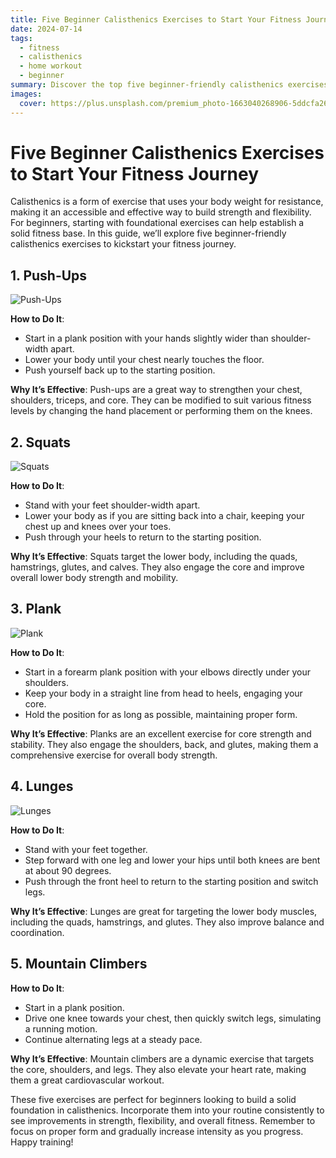 ```yaml
---
title: Five Beginner Calisthenics Exercises to Start Your Fitness Journey
date: 2024-07-14
tags:
  - fitness
  - calisthenics
  - home workout
  - beginner
summary: Discover the top five beginner-friendly calisthenics exercises to kickstart your fitness journey and build strength with minimal equipment.
images:
  cover: https://plus.unsplash.com/premium_photo-1663040268906-5ddcfa26cfbd?w=800&auto=format&fit=crop&q=60&ixlib=rb-4.0.3&ixid=M3wxMjA3fDB8MHxzZWFyY2h8NXx8cHVzaHVwc3xlbnwwfHwwfHx8MA%3D%3D
---
```


# Five Beginner Calisthenics Exercises to Start Your Fitness Journey

Calisthenics is a form of exercise that uses your body weight for resistance, making it an accessible and effective way to build strength and flexibility. For beginners, starting with foundational exercises can help establish a solid fitness base. In this guide, we’ll explore five beginner-friendly calisthenics exercises to kickstart your fitness journey.

## 1. **Push-Ups**

<div className="relative justify-center items-center h-[350px] mb-4 mt-10 border border-white/30">
  <Image
    src="https://plus.unsplash.com/premium_photo-1663040268906-5ddcfa26cfbd?w=800&auto=format&fit=crop&q=60&ixlib=rb-4.0.3&ixid=M3wxMjA3fDB8MHxzZWFyY2h8NXx8cHVzaHVwc3xlbnwwfHwwfHx8MA%3D%3D"
    alt="Push-Ups"
    className="h-[56] w-full object-cover"
    fill
  />
</div>

**How to Do It**:
- Start in a plank position with your hands slightly wider than shoulder-width apart.
- Lower your body until your chest nearly touches the floor.
- Push yourself back up to the starting position.

**Why It’s Effective**: Push-ups are a great way to strengthen your chest, shoulders, triceps, and core. They can be modified to suit various fitness levels by changing the hand placement or performing them on the knees.

## 2. **Squats**

<div className="relative justify-center items-center h-[350px] mb-4 mt-10 border border-white/30">
  <Image
    src="https://plus.unsplash.com/premium_photo-1661906824628-3ac1f6c4ce1c?w=800&auto=format&fit=crop&q=60&ixlib=rb-4.0.3&ixid=M3wxMjA3fDB8MHxzZWFyY2h8MXx8c3F1YXRzfGVufDB8fDB8fHww"
    alt="Squats"
    className="h-[56] w-full object-cover"
    fill
  />
</div>

**How to Do It**:
- Stand with your feet shoulder-width apart.
- Lower your body as if you are sitting back into a chair, keeping your chest up and knees over your toes.
- Push through your heels to return to the starting position.

**Why It’s Effective**: Squats target the lower body, including the quads, hamstrings, glutes, and calves. They also engage the core and improve overall lower body strength and mobility.

## 3. **Plank**

<div className="relative justify-center items-center h-[350px] mb-4 mt-10 border border-white/30">
  <Image
    src="https://plus.unsplash.com/premium_photo-1666736569193-6b2a79b6e71a?w=800&auto=format&fit=crop&q=60&ixlib=rb-4.0.3&ixid=M3wxMjA3fDB8MHxzZWFyY2h8MXx8cGxhbmt8ZW58MHx8MHx8fDA%3D"
    alt="Plank"
    className="h-[56] w-full object-cover"
    fill
  />
</div>

**How to Do It**:
- Start in a forearm plank position with your elbows directly under your shoulders.
- Keep your body in a straight line from head to heels, engaging your core.
- Hold the position for as long as possible, maintaining proper form.

**Why It’s Effective**: Planks are an excellent exercise for core strength and stability. They also engage the shoulders, back, and glutes, making them a comprehensive exercise for overall body strength.

## 4. **Lunges**

<div className="relative justify-center items-center h-[350px] mb-4 mt-10 border border-white/30">
  <Image
    src="https://images.unsplash.com/photo-1650116385006-2a82a7b9941b?w=800&auto=format&fit=crop&q=60&ixlib=rb-4.0.3&ixid=M3wxMjA3fDB8MHxzZWFyY2h8M3x8bHVuZ2VzfGVufDB8fDB8fHww"
    alt="Lunges"
    className="h-[56] w-full object-cover"
    fill
  />
</div>

**How to Do It**:
- Stand with your feet together.
- Step forward with one leg and lower your hips until both knees are bent at about 90 degrees.
- Push through the front heel to return to the starting position and switch legs.

**Why It’s Effective**: Lunges are great for targeting the lower body muscles, including the quads, hamstrings, and glutes. They also improve balance and coordination.

## 5. **Mountain Climbers**

**How to Do It**:
- Start in a plank position.
- Drive one knee towards your chest, then quickly switch legs, simulating a running motion.
- Continue alternating legs at a steady pace.

**Why It’s Effective**: Mountain climbers are a dynamic exercise that targets the core, shoulders, and legs. They also elevate your heart rate, making them a great cardiovascular workout.

These five exercises are perfect for beginners looking to build a solid foundation in calisthenics. Incorporate them into your routine consistently to see improvements in strength, flexibility, and overall fitness. Remember to focus on proper form and gradually increase intensity as you progress. Happy training!